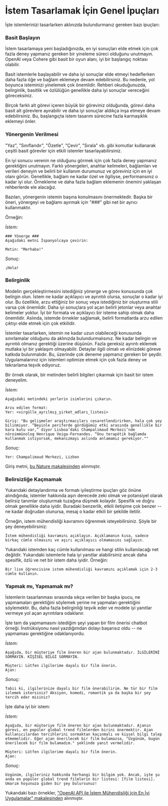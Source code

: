 # İstem Tasarlamak İçin Genel İpuçları

İşte istemlerinizi tasarlarken aklınızda bulundurmanız gereken bazı ipuçları:


### Basit Başlayın
İstem tasarlamaya yeni başladığınızda, en iyi sonuçları elde etmek için çok fazla deney yapmanız gereken bir yineleme süreci olduğunu unutmayın. OpenAI veya Cohere gibi basit bir oyun alanı, iyi bir başlangıç noktası olabilir.

Basit istemlerle başlayabilir ve daha iyi sonuçlar elde etmeyi hedeflerken daha fazla öğe ve bağlam eklemeye devam edebilirsiniz. Bu nedenle, yol boyunca isteminizi yinelemek çok önemlidir. Rehberi okuduğunuzda, belirginlik, basitlik ve özlülüğün genellikle daha iyi sonuçlar vereceğini göreceksiniz.

Birçok farklı alt görevi içeren büyük bir göreviniz olduğunda, görevi daha basit alt görevlere ayırabilir ve daha iyi sonuçlar aldıkça inşa etmeye devam edebilirsiniz. Bu, başlangıçta istem tasarım sürecine fazla karmaşıklık eklemeyi önler.

### Yönergenin Verilmesi
"Yaz", "Sınıflandır", "Özetle", "Çevir", "Sırala" vb. gibi komutlar kullanarak çeşitli basit görevler için etkili istemler tasarlayabilirsiniz.

En iyi sonucu verenin ne olduğunu görmek için çok fazla deney yapmanız gerektiğini unutmayın. Farklı yönergeleri, anahtar kelimeleri, bağlamları ve verileri deneyin ve belirli bir kullanım durumunuz ve göreviniz için en iyi olanı görün. Genellikle, bağlam ne kadar özel ve ilgiliyse, performansınız o kadar iyi olur. Örnekleme ve daha fazla bağlam eklemenin önemini yaklaşan rehberlerde ele alacağız.

Bazıları, yönergenin istemin başına konulmasını önermektedir. Başka bir öneri, yönergeyi ve bağlamı ayırmak için "###" gibi net bir ayrıcı kullanmaktır.

Örneğin:

*İstem:*
```
### Yönerge ###
Aşağıdaki metni İspanyolcaya çevirin:

Metin: "Merhaba!"
```

*Sonuç:*
```
¡Hola!
```

### Belirginlik
Modelin gerçekleştirmesini istediğiniz yönerge ve görev konusunda çok belirgin olun. İstem ne kadar açıklayıcı ve ayrıntılı olursa, sonuçlar o kadar iyi olur. Bu özellikle, arzu ettiğiniz bir sonuç veya istediğiniz bir oluşturma stili varsa çok önemlidir. Daha iyi sonuçlara yol açan belirli jetonlar veya anahtar kelimeler yoktur. İyi bir formata ve açıklayıcı bir isteme sahip olmak daha önemlidir. Aslında, istemde örnekler sağlamak, belirli formatlarda arzu edilen çıktıyı elde etmek için çok etkilidir.

İstemler tasarlarken, istemin ne kadar uzun olabileceği konusunda sınırlamalar olduğunu da aklınızda bulundurmalısınız. Ne kadar belirgin ve ayrıntılı olmanız gerektiği üzerine düşünün. Fazla gereksiz ayrıntı eklemek mutlaka iyi bir yaklaşım olmayabilir. Detaylar ilgili olmalı ve elinizdeki göreve katkıda bulunmalıdır. Bu, üzerinde çok deneme yapmanız gereken bir şeydir. Uygulamalarınız için istemleri optimize etmek için çok fazla deney ve tekrarlama teşvik ediyoruz.

Bir örnek olarak, bir metinden belirli bilgileri çıkarmak için basit bir istem deneyelim.

*İstem:*
```
Aşağıdaki metindeki yerlerin isimlerini çıkarın.

Arzu edilen format:
Yer: <virgülle_ayrılmış_şirket_adları_listesi>

Giriş: "Bu gelişmeler araştırmacıları cesaretlendirirken, hala çok şey bilinmiyor. “Beyinle periferde gördüğümüz etki arasında genellikle bir kara kutu var,” diyor Lisboa’daki Champalimaud Merkezi’nde nöroimmünolog Henrique Veiga-Fernandes. “Onu terapötik bağlamda kullanmak istiyorsak, mekanizmayı aslında anlamamız gerekiyor.""
```

*Sonuç:*
```
Yer: Champalimaud Merkezi, Lizbon
```

Giriş metni, [bu Nature makalesinden](https://www.nature.com/articles/d41586-023-00509-z) alınmıştır.

### Belirsizliğe Kaçmamak

Yukarıdaki detaylandırma ve formatı iyileştirme ipuçları göz önüne alındığında, istemler hakkında aşırı derecede zeki olmak ve potansiyel olarak belirsiz tanımlar oluşturmak tuzağına düşmek kolaydır. Spesifik ve doğru olmak genellikle daha iyidir. Buradaki benzerlik, etkili iletişime çok benzer -- ne kadar doğrudan olunursa, mesaj o kadar etkili bir şekilde iletilir.

Örneğin, istem mühendisliği kavramını öğrenmek isteyebilirsiniz. Şöyle bir şey deneyebilirsiniz:

```
İstem mühendisliği kavramını açıklayın. Açıklamanın kısa, sadece birkaç cümle olmasını ve aşırı açıklayıcı olmamasını sağlayın.
```

Yukarıdaki istemden kaç cümle kullanılması ve hangi stilin kullanılacağı net değildir. Yukarıdaki istemlerle hala iyi yanıtlar alabilirsiniz ancak daha spesifik, özlü ve net bir istem daha iyidir. Örneğin:

```
Bir lise öğrencisine istem mühendisliği kavramını açıklamak için 2-3 cümle kullanın.
```

### Yapmak mı, Yapmamak mı?
İstemlerin tasarlanması sırasında sıkça verilen bir başka ipucu, ne yapmamaları gerektiğini söylemek yerine ne yapmaları gerektiğini söylemektir. Bu, daha fazla belirginliği teşvik eder ve modele iyi yanıtlar vermeye yol açan ayrıntılara odaklanır.

İşte tam da yapmamasını istediğim şeyi yapan bir film önerisi chatbot örneği. İnstrüksiyonu nasıl yazdığımdan dolayı başarısız oldu -- ne yapmaması gerektiğine odaklanıyordu.

*İstem:*
```
Aşağıda, bir müşteriye film öneren bir ajan bulunmaktadır. İLGİLERİNİ SORMAYIN. KİŞİSEL BİLGİ SORMAYIN.

Müşteri: Lütfen ilgilerime dayalı bir film önerin.
Ajan: 
```
*Sonuç:*
```
Tabii ki, ilgilerinize dayalı bir film önerabilirim. Ne tür bir film izlemek istersiniz? Aksiyon, komedi, romantik ya da başka bir şey tercih eder misiniz?
```

İşte daha iyi bir istem:

*İstem:*
```
Aşağıda, bir müşteriye film öneren bir ajan bulunmaktadır. Ajanın görevi, en popüler global trend filmlerden birini önermektir. Ajan kullanıcılardan tercihlerini sormaktan kaçınmalı ve kişsel bilgi talep etmemelidir. Eğer ajan önerilecek bir film bulamazsa, "Üzgünüm, bugün önerilecek bir film bulamadım." şeklinde yanıt vermelidir.

Müşteri: Lütfen ilgilerime dayalı bir film önerin.
Ajan:
```

*Sonuç:*
```
Üzgünüm, ilgileriniz hakkında herhangi bir bilgim yok. Ancak, işte şu anda en popüler global trend filmlerin bir listesi: [film listesi]. Umarım hoşunuza giden bir şey bulursunuz!
```

Yukarıdaki bazı örnekler, ["OpenAI API ile İstem Mühendisliği için En İyi Uygulamalar" makalesinden](https://help.openai.com/en/articles/6654000-best-practices-for-prompt-engineering-with-openai-api) alınmıştır.